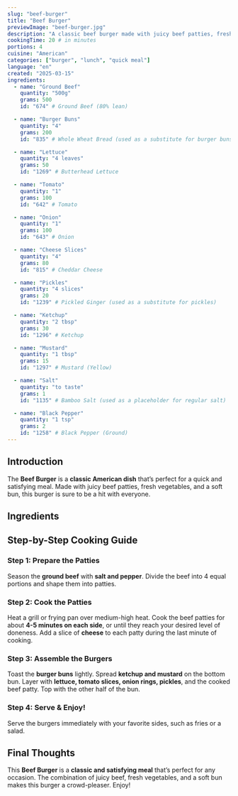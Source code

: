 ```yaml
---
slug: "beef-burger"
title: "Beef Burger"
previewImage: "beef-burger.jpg"
description: "A classic beef burger made with juicy beef patties, fresh vegetables, and a soft bun, perfect for a quick and satisfying meal."
cookingTime: 20 # in minutes
portions: 4
cuisine: "American"
categories: ["burger", "lunch", "quick meal"]
language: "en"
created: "2025-03-15"
ingredients:
  - name: "Ground Beef"
    quantity: "500g"
    grams: 500
    id: "674" # Ground Beef (80% lean)

  - name: "Burger Buns"
    quantity: "4"
    grams: 200
    id: "835" # Whole Wheat Bread (used as a substitute for burger buns)

  - name: "Lettuce"
    quantity: "4 leaves"
    grams: 50
    id: "1269" # Butterhead Lettuce

  - name: "Tomato"
    quantity: "1"
    grams: 100
    id: "642" # Tomato

  - name: "Onion"
    quantity: "1"
    grams: 100
    id: "643" # Onion

  - name: "Cheese Slices"
    quantity: "4"
    grams: 80
    id: "815" # Cheddar Cheese

  - name: "Pickles"
    quantity: "4 slices"
    grams: 20
    id: "1239" # Pickled Ginger (used as a substitute for pickles)

  - name: "Ketchup"
    quantity: "2 tbsp"
    grams: 30
    id: "1296" # Ketchup

  - name: "Mustard"
    quantity: "1 tbsp"
    grams: 15
    id: "1297" # Mustard (Yellow)

  - name: "Salt"
    quantity: "to taste"
    grams: 1
    id: "1135" # Bamboo Salt (used as a placeholder for regular salt)

  - name: "Black Pepper"
    quantity: "1 tsp"
    grams: 2
    id: "1258" # Black Pepper (Ground)
---
```



## Introduction

The **Beef Burger** is a **classic American dish** that’s perfect for a quick and satisfying meal. Made with juicy beef patties, fresh vegetables, and a soft bun, this burger is sure to be a hit with everyone.

## Ingredients

<IngredientsList
  ingredients={frontmatter.ingredients}
  portions={frontmatter.portions}
/>

## Step-by-Step Cooking Guide

### Step 1: Prepare the Patties

Season the **ground beef** with **salt and pepper**. Divide the beef into 4 equal portions and shape them into patties.

<CookingStep action="shaping-patties" alt="Shaping beef patties" />

### Step 2: Cook the Patties

Heat a grill or frying pan over medium-high heat. Cook the beef patties for about **4-5 minutes on each side**, or until they reach your desired level of doneness. Add a slice of **cheese** to each patty during the last minute of cooking.

<CookingStep action="grilling-meat-red-burgers" alt="Grilling beef patties" />

### Step 3: Assemble the Burgers

Toast the **burger buns** lightly. Spread **ketchup and mustard** on the bottom bun. Layer with **lettuce, tomato slices, onion rings, pickles**, and the cooked beef patty. Top with the other half of the bun.

<CookingStep action="assemble-burgers" alt="Assemble burgers" />

### Step 4: Serve & Enjoy!

Serve the burgers immediately with your favorite sides, such as fries or a salad.

## Final Thoughts

This **Beef Burger** is a **classic and satisfying meal** that’s perfect for any occasion. The combination of juicy beef, fresh vegetables, and a soft bun makes this burger a crowd-pleaser. Enjoy!

<NutritionFacts ingredients={frontmatter.ingredients} />
